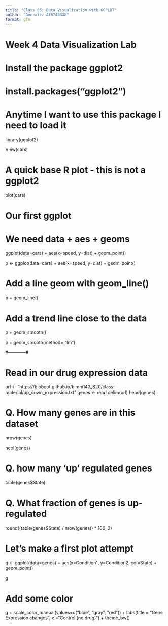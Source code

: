 ```yaml
---
title: "Class 05: Data Visualization with GGPLOT"
author: "Gonzalez A16745338"
format: gfm
---
```


# Week 4 Data Visualization Lab

# Install the package ggplot2
# install.packages("ggplot2")

# Anytime I want to use this package I need to load it
library(ggplot2)

View(cars)

# A quick base R plot - this is not a ggplot2
plot(cars)

# Our first ggplot
# We need data + aes + geoms
ggplot(data=cars) +
  aes(x=speed, y=dist) +
  geom_point()
  
p <- ggplot(data=cars) +
      aes(x=speed, y=dist) +
      geom_point()

# Add a line geom with geom_line()
p + geom_line()

# Add a trend line close to the data
p + geom_smooth()

p + geom_smooth(method= "lm")

#------------#

# Read in our drug expression data

url <- "https://bioboot.github.io/bimm143_S20/class-material/up_down_expression.txt"
genes <- read.delim(url)
head(genes)

# Q. How many genes are in this dataset
nrow(genes)

ncol(genes)

# Q. how many 'up' regulated genes
table(genes$State)

# Q. What fraction of genes is up-regulated
round((table(genes$State) / nrow(genes)) * 100, 2)


# Let's make a first plot attempt
g <- ggplot(data=genes) +
      aes(x=Condition1, y=Condition2, col=State) +
      geom_point()
      
g

# Add some color
g + scale_color_manual(values=c("blue", "gray", "red")) +
  labs(title = "Gene Expression changes", 
  x ="Control (no drug)") +
  theme_bw()












